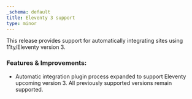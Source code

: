 ```yaml
---
_schema: default
title: Eleventy 3 support
type: minor
---
```

This release provides support for automatically integrating sites using 11ty/Eleventy version 3.

### Features & Improvements:

* Automatic integration plugin process expanded to support Eleventy upcoming version 3. All previously supported versions remain supported.